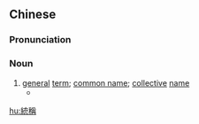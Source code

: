 {{also|统称}}
==Chinese==
{{zh-forms|s=统称}}

===Pronunciation===
{{zh-pron
|m=tǒngchēng
|c=tung2 cing1
|mn=thóng-chheng
|cat=n
}}

===Noun===
{{zh-noun}}

# [[general]] [[term]]; [[common name]]; [[collective]] [[name]]
#* {{zh-x|接著[着]{zhe}，在 @一九七一 年，全 書 十四 篇 以「^臺北人」的 統稱 問世。|Following this in 1971, the complete book of fourteen stories was published under the '''collective title''' of "Taipei People".|ref='''1965:''' {{w|Pai Hsien-yung}}, ''{{w|Taipei People}}'' (Bilingual edition), Editor's Preface, ISBN 9622018599}}

[[hu:統稱]]